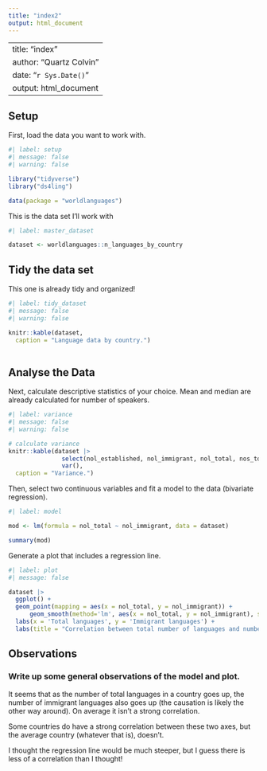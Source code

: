 ```yaml
---
title: "index2"
output: html_document
---
```


---
title: "index"
author: "Quartz Colvin"
date: "`r Sys.Date()`"
output: html_document
---

## Setup

First, load the data you want to work with.

```r
#| label: setup
#| message: false
#| warning: false

library("tidyverse")
library("ds4ling")

data(package = "worldlanguages")

```

This is the data set I'll work with

```r
#| label: master_dataset

dataset <- worldlanguages::n_languages_by_country

```

## Tidy the data set

This one is already tidy and organized!

```r
#| label: tidy_dataset
#| message: false
#| warning: false

knitr::kable(dataset,
  caption = "Language data by country.") 
  
```


## Analyse the Data

Next, calculate descriptive statistics of your choice. Mean and median are already calculated for number of speakers. 

```r
#| label: variance
#| message: false
#| warning: false

# calculate variance 
knitr::kable(dataset |>
               select(nol_established, nol_immigrant, nol_total, nos_total) |>
               var(),
  caption = "Variance.") 

```

Then, select two continuous variables and fit a model to the data (bivariate regression). 

```r
#| label: model

mod <- lm(formula = nol_total ~ nol_immigrant, data = dataset)

summary(mod)

```

Generate a plot that includes a regression line.

```r
#| label: plot
#| message: false

dataset |>
  ggplot() + 
  geom_point(mapping = aes(x = nol_total, y = nol_immigrant)) +
      geom_smooth(method='lm', aes(x = nol_total, y = nol_immigrant), se = FALSE) +
  labs(x = 'Total languages', y = 'Immigrant languages') +
  labs(title = "Correlation between total number of languages and number of immigrant languages per country.")


```


## Observations 

### Write up some general observations of the model and plot. 

It seems that as the number of total languages in a country goes up, the number of immigrant languages also goes up (the causation is likely the other way around). On average it isn't a strong correlation. 

Some countries do have a strong correlation between these two axes, but the average country (whatever that is), doesn't. 

I thought the regression line would be much steeper, but I guess there is less of a correlation than I thought! 



